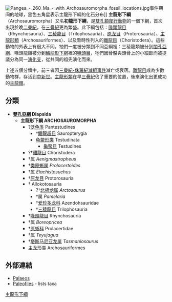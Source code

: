{{Automatic Taxobox
| taxon = Archosauromorpha
| authority = [[Friedrich_von_Huene|von Huene]], 1946
| name = 主龍形下綱
| fossil_range = {{Fossil range|卡匹敦阶|現代|[[二疊紀|二疊紀]]晚期到現代}}
| image = Archosauromorpha.jpg
| image_width = 250px
| image_caption = 
| subdivision_ranks=[[演化支|演化支]]
| subdivision=
* [[泛龜類|泛龜類]] Pantestudines <small>([[地位未定|有爭議]])</small>
*{{extinct}}屬 ''Aenigmastropheus''
*{{extinct}}屬 ''Elachistosuchus''?
*{{extinct}}[[離龍目|離龍目]] Choristodera <small>([[地位未定|有爭議]])</small>
*{{extinct}}[[赫爾維蒂龍科|赫爾維蒂龍科]] Helveticosauridae?
*{{extinct}}[[原龍目|原龍目]] Protorosauria <small>(可能是[[多系群|多系群]])</small>
**{{extinct}}[[原龍屬|原龍屬]] ''Protorosaurus''
**{{extinct}}[[鐮龍類|鐮龍類]] Drepanosauromorpha?
**{{extinct}}[[沙洛維龍科|沙洛維龍科]] Sharovipterygidae?
**{{extinct}}[[長頸龍科|長頸龍科]] Tanystropheidae
* [[鱷腳類|鱷腳類]] Crocopoda
**{{extinct}}{{link-en|伊力萨蜥属|Elessaurus}} ''Elessaurus''?
**{{extinct}}{{link-en|怪异龙类|Allokotosauria}} Allokotosauria
**{{extinct}}[[喙頭龍目|喙頭龍目]] Rhynchosauria
**{{extinct}}属 ''Boreopricea''
**{{extinct}}[[原蜥科|原蜥科]] Prolacertidae
**{{extinct}}属 ''Teyujagua''
**{{extinct}}[[塔斯馬尼亞龍屬|塔斯馬尼亞龍屬]] ''Tasmaniosaurus''
**[[主龍形類|主龍形類]] Archosauriformes
|synonyms = *{{le|Archelosauria}} <small>Crawford et al., 2014</small>
}}
[[File:Pangea_-_260_Ma_-_with_Archosauromorpha_fossil_locations.jpg|thumb]]事件期间的地球，黑色五角星表示主龍形下綱的化石分布]]
'''主龍形下綱'''（Archosauromorpha）又名'''初龍形下綱'''，是[[雙孔類|雙孔類]][[爬行動物|爬行動物]]的一個下綱，首次出現於晚[[二疊紀|二疊紀]]，在[[三疊紀|三疊紀]]更為繁盛。此下綱包括：[[喙頭龍目|喙頭龍目]]（Rhynchosauria）、[[三稜龍目|三稜龍目]]（Trilophosauria）、[[原龙目|原龙目]]（Protorosauria）、[[主龍形類|主龍形類]]（Archosauriformes）、以及暫時性列入的[[離龍目|離龍目]]（Choristodera）。這些動物的外表上有很大不同，牠們一度被分類到不同亞綱裡：三稜龍類被分到[[闊孔亞綱|闊孔亞綱]]、喙頭龍類被分到[[鱗龍形下綱|鱗龍形下綱]]裡的[[喙頭目|喙頭目]]，牠們因骨骼與頭骨上的小細節而被提議分為同一[[演化支|演化支]]，從共同的祖先演化而來。

上述五個分類中，前三者因[[三疊紀-侏羅紀滅絕事件|三疊紀-侏羅紀滅絕事件]]滅亡或衰落。[[離龍目|離龍目]]成為少數動物群，存活到[[中新世|中新世]]。[[主龍形類|主龍形類]]在早[[三疊紀|三疊紀]]佔了重要的位置，後來演化出更成功的[[主龍類|主龍類]]。

==分類==
*'''[[雙孔亞綱|雙孔亞綱]] Diapsida'''
**'''主龍形下綱 ARCHOSAUROMORPHA'''
***?[[泛龟类|泛龟类]] Pantestudines
****†[[鰭龍超目|鰭龍超目]] Sauropterygia
****[[龟鳖形类|龟鳖形类]] Testudinata 
*****[[龜鱉目|龜鱉目]] Testudines
***?†[[離龍目|離龍目]] Choristodera
***†属 ''Aenigmastropheus''
***†[[类原蜥属|类原蜥属]] ''Prolacertoides''
***†属 ''Elachistosuchus''
***†[[原龙目|原龙目]] Protorosauria
***†{{link-en|怪异龙类|Allokotosauria}} Allokotosauria
****?†[[北極龍屬|北极龙属]] ''Arctosaurus''
****†属 ''Pamelaria''
****†[[爱珍多龙科|爱珍多龙科]] Azendohsauridae
****†[[三稜龍目|三稜龍目]] Trilophosauria
***†[[喙頭龍目|喙頭龍目]] Rhynchosauria
***†属 ''Boreopricea''
***†[[原蜥科|原蜥科]] Prolacertidae
***†属 ''Teyujagua''
***†[[塔斯马尼亚龙属|塔斯马尼亚龙属]] ''Tasmaniosaurus''
***[[主龙形类|主龙形类]] Archosauriformes

==外部連結==
*[https://web.archive.org/web/20070416040927/http://www.palaeos.com/Vertebrates/Units/270Archosauromorpha/270.100.html Palaeos]
* [https://web.archive.org/web/20050510142704/http://www.paleofile.com/Demo/Mainpage/Taxalist/Archosaurmorphs.htm Paleofiles] - lists taxa
{{主龍形下綱|P.}}
{{爬行類}}
{{脊索動物}}
{{Taxonbar|from=Q134676}}

[[Category:主龍形下綱|]]